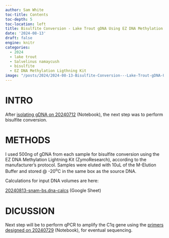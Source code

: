 ```yaml
---
author: Sam White
toc-title: Contents
toc-depth: 5
toc-location: left
title: Bisulfite Conversion - Lake Trout gDNA Using EZ DNA Methylation Lightning Kit
date: '2024-08-13'
draft: false
engine: knitr
categories: 
  - 2024
  - lake trout
  - Salvelinus namaycush
  - bisulfite
  - EZ DNA Methylation Ligthning Kit
image: "/posts/2024/2024-08-13-Bisulfite-Conversion---Lake-Trout-gDNA-Using-EZ-DNA-Methylation-Lightning-Kit/20240813-snam-bs-converted-DNA.jpg"
---
```

# INTRO

After [isolating gDNA on 20240712](../2024-07-12-DNA-Isolation-and-Quantification---Lake-Trout-Liver/index.qmd) (Notebook), the next step was to perform bisulfite conversion.

# METHODS

I used 500ng of gDNA from each sample for bisulfite conversion using the EZ DNA Methylation Lightning Kit (ZymoResearch), according to the manufacturer's protocol. Samples were eluted with 10uL of the M-Elution Buffer and stored @ -20<sup>o</sup>C in the same box as the source DNA.

Calculations for input DNA volumes are here:

[20240813-snam-bs.dna-calcs](https://docs.google.com/spreadsheets/d/13kGo20L3vEQiW_IIanbSdNvWsF6MTpJJfbcqSZ5DctU/edit?usp=sharing) (Google Sheet)

# DICUSSION

Next step will be to perform qPCR to amplify the C1q gene using the [primers designed on 20240729](../2024-07-29-Primer-Design---Lake-Trout-C1q-Gene-Bisulfite-Sequencing-Primers-Using-Primer3/) (Notebook), for eventual sequencing.